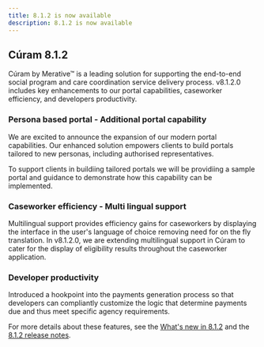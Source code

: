 ```yaml
---
title: 8.1.2 is now available
description: 8.1.2 is now available
---
```


## Cúram 8.1.2

Cúram by Merative™ is a leading solution for supporting the end-to-end social program and care coordination service delivery process. v8.1.2.0 includes key enhancements to our portal capabilities, caseworker efficiency, and developers productivity.

### Persona based portal - Additional portal capability

We are excited to announce the expansion of our modern portal capabilities. Our enhanced solution empowers clients to build portals tailored to new personas, including authorised representatives.

To support clients in buildiing tailored portals we will be providiing a sample portal and guidance to demonstrate how this capability can be implemented.

### Caseworker efficiency - Multi lingual support

Multilingual support provides efficiency gains for caseworkers by displaying the interface in the user's language of choice removing need for on the fly translation. In v8.1.2.0, we are extending multilingual support in Cúram to cater for the display of eligibility results throughout the caseworker application.

### Developer productivity

Introduced a hookpoint into the payments generation process so that developers can compliantly customize the logic that determine payments due and thus meet specific agency requirements.

For more details about these features, see the [What's new in 8.1.2](/pdf/spm/Curam_WhatsNew_812.pdf) and the [8.1.2 release notes](/pdf/releasenotes/curam812.pdf).
